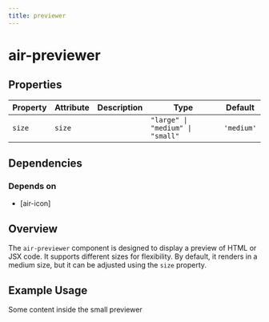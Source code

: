 ```yaml
---
title: previewer
---
```



# air-previewer

<!-- Auto Generated Below -->

## Properties

| Property | Attribute | Description | Type                             | Default    |
| -------- | --------- | ----------- | -------------------------------- | ---------- |
| `size`   | `size`    |             | `"large" \| "medium" \| "small"` | `'medium'` |


## Dependencies

### Depends on

- [air-icon]

## Overview

The `air-previewer` component is designed to display a preview of HTML or JSX code. It supports different sizes for flexibility. By default, it renders in a medium size, but it can be adjusted using the `size` property.

## Example Usage

<air-previewer size="large">
  <air-previewer size="small">
  <div>Some content inside the small previewer</div>
</air-previewer>
</air-previewer>
